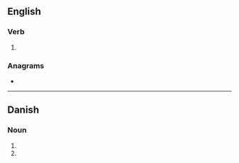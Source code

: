 ==English==

===Verb===
{{head|en|verb form}}

# {{en-third-person singular of|skud}}

===Anagrams===
* {{l|en|dusks}}

----

==Danish==

===Noun===
{{head|da|noun form|g=n}}

# {{genitive singular indefinite of|skud|lang=da}}
# {{genitive plural indefinite of|skud|lang=da}}
